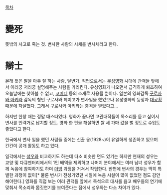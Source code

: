 [[목차]]
= 變死 =
뜻밖의 사고로 죽는 것. 변사한 사람의 시체를 변사체라고 한다.

= 辯士 =
본래 뜻은 말을 아주 잘 하는 사람, 달변가. 직업으로서는 [[무성영화]] 시대에 관객들 앞에서 이러쿵 저러쿵 설명해주는 사람을 가리킨다. 유성영화가 나오면서 급격하게 퇴조하여 오늘날에는 찾아볼 수 없고, [[코미디]] 등의 소재로 사용될 뿐이다. 일본의 영화감독 [[구로사와 아키라]] 감독의 형인 구로사와 헤이고가 변사일을 했었으나 유성영화의 등장과 [[대공황]] 때문에 자살했다. 그래서 구로사와 아키라는 충격을 받았다고... 

하지만 한창 때는 정말 대스타였다. 영화가 끝나면 고관대작들이 목소리를 듣고 싶어서 변사를 인력거로 납치할 정도. 영화 한 편을 해설하면 쌀 세 가마 값을 벌 정도로 수입도 좋았다고 한다.

한국에서 변사 일을 했던 사람들 중에는 신출 옹(1928~)이 유일하게 생존하고 있으며 간간이 공개 활동도 하고 있다. 

일각에서는 [[성우]]와 비교하기도 하는데 다소 비슷한 면도 있기는 하지만 현재의 성우는 교양 및 다큐멘터리에서의 1인 배역을 제외하고 나머지 분야에서는 여러 남녀 성우가 함께 녹음에 참여하기도 하며 [[더빙]] 과정을 거쳐서 작업한다. 반면에 변사의 경우는 딱히 특별한 과정이 없이[* 물론 변사가 전성기였던 시절에 녹음 시설이 많이 없었던 점도 감안해야한다.] 영화를 직접 보는 여러 관객들 앞에서 즉석으로 대사를 읊고 배우들의 연기에 맞춰서 목소리와 몸짓연기를 보여준다는 점에서 성우와는 다소 차이가 있다.
